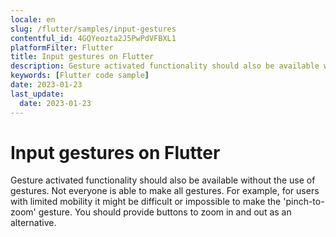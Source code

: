 ```yaml
---
locale: en
slug: /flutter/samples/input-gestures
contentful_id: 4GQYeozta2J5PwPdVFBXL1
platformFilter: Flutter
title: Input gestures on Flutter
description: Gesture activated functionality should also be available without the use of gestures.
keywords: [Flutter code sample]
date: 2023-01-23
last_update:
  date: 2023-01-23
---
```


# Input gestures on Flutter

Gesture activated functionality should also be available without the use of gestures. Not everyone is able to make all gestures. For example, for users with limited mobility it might be difficult or impossible to make the 'pinch-to-zoom' gesture. You should provide buttons to zoom in and out as an alternative.

<CodeSample id="input-gestures" locale="en" platform="flutter"/>
